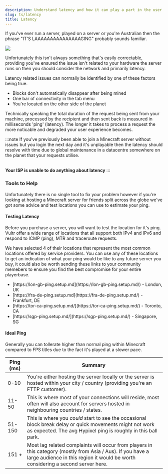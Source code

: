 ```yaml
---
description: Understand latency and how it can play a part in the user experience of your Minecraft server.
slug: ts/latency
title: Latency
---
```


If you've ever run a server, played on a server or you're Australian then the phrase "IT'S LAAAAAAAAAAAAAAAGING" probably sounds familiar.

<img src="https://preview.redd.it/0ko09k6f94t81.png?auto=webp&s=353eeecf671eeb60e4f39c288d81090fe2659242"/>

Unfortunately this isn't always something that's easily correctable, providing you've ensured the issue isn't related to your hardware the server runs on then you should consider the network and primarily latency.

Latency related issues can normally be identified by one of these factors being true.

<ul class="pl-5 list-disc">
    <li>Blocks don't automatically disappear after being mined</li>
    <li>One bar of connectivity in the tab menu</li>
    <li>You're located on the other side of the planet</li>
</ul>

Technically speaking the total duration of the request being sent from your machine, processed by the recipient and then sent back is measured in milliseconds 'ping' (latency). The longer it takes to process a request the more noticable and degraded your user experience becomes.

:::note
If you've previously been able to join a Minecraft server without issues but you login the next day and it's unplayable then the latency should resolve with time due to global maintenance in a datacentre somewhere on the planet that your requests utilise.

<br/>
<strong>Your ISP is unable to do anything about latency</strong>
:::

### Tools to Help

Unfortunately there is no single tool to fix your problem however if you're looking at hosting a Minecraft server for friends split across the globe we've got some advice and test locations you can use to estimate your ping.

#### Testing Latency

Before you purchase a server, you will want to test the location for it's ping. Vultr offer a wide range of locations that all support both IPv4 and IPv6 and respond to ICMP (ping), MTR and traceroute requests. 

We have selected 4 of their locations that represent the most common locations offered by service providers. You can use any of these locations to get an indication of what your ping would be like to any future server you buy, it could also be worth sending these links to your community memebers to ensure you find the best compromise for your entire playerbase.

<ul class="pl-5 list-disc">
    <li>[https://lon-gb-ping.setup.md](https://lon-gb-ping.setup.md/) - London, UK</li>
    <li>[https://fra-de-ping.setup.md](https://fra-de-ping.setup.md/) - Frankfurt, DE</li>
    <li>[https://tor-ca-ping.setup.md/](https://tor-ca-ping.setup.md/) - Toronto, CA</li>
    <li>[https://sgp-ping.setup.md/](https://sgp-ping.setup.md/) - Singapore, SG</li>
</ul>

#### Ideal Ping

Generally you can tollerate higher than normal ping within Minecraft compared to FPS titles due to the fact it's played at a slower pace.

| Ping (ms) | Summary                                                                                                                                                                                        |
| --------- | ---------------------------------------------------------------------------------------------------------------------------------------------------------------------------------------------- |
| 0-10      | You're either hosting the server locally or the server is hosted within your city / country (providing you're an FTTP customer).                                                               |
| 11-50     | This is where most of your connections will reside, most often will also account for servers hosted in neighbouring countries / states.                                                        |
| 51-150    | This is where you _could_ start to see the occasional block break delay or quick movements might not work as expected. The avg Hypixel ping is roughly in this ball park.                      |
| 151 +     | Most lag related complaints will occur from players in this category (mostly from Asia / Aus). If you have a large audience in this region it would be worth considering a second server here. |
